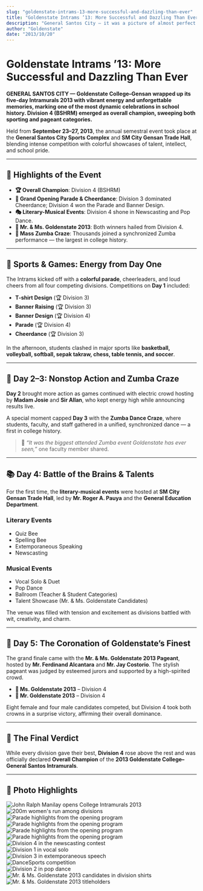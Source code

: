 ```yaml
---
slug: "goldenstate-intrams-13-more-successful-and-dazzling-than-ever"
title: "Goldenstate Intrams ’13: More Successful and Dazzling Than Ever"
description: "General Santos City – it was a picture of almost perfect execution, ornamented with beauty, agility, humility, and magnanimity..."
author: "Goldenstate"
date: "2013/10/20"
---
```



# Goldenstate Intrams ’13: More Successful and Dazzling Than Ever

**GENERAL SANTOS CITY — Goldenstate College–Gensan wrapped up its five-day Intramurals 2013 with vibrant energy and unforgettable memories, marking one of the most dynamic celebrations in school history. Division 4 (BSHRM) emerged as overall champion, sweeping both sporting and pageant categories.**

Held from **September 23–27, 2013**, the annual semestral event took place at the **General Santos City Sports Complex** and **SM City Gensan Trade Hall**, blending intense competition with colorful showcases of talent, intellect, and school pride.

---

## 🏅 Highlights of the Event

- **🏆 Overall Champion**: Division 4 (BSHRM)
- **🎉 Grand Opening Parade & Cheerdance**: Division 3 dominated Cheerdance; Division 4 won the Parade and Banner Design.
- **🎭 Literary-Musical Events**: Division 4 shone in Newscasting and Pop Dance.
- **👑 Mr. & Ms. Goldenstate 2013**: Both winners hailed from Division 4.
- **💃 Mass Zumba Craze**: Thousands joined a synchronized Zumba performance — the largest in college history.

---

## 🎽 Sports & Games: Energy from Day One

The Intrams kicked off with a **colorful parade**, cheerleaders, and loud cheers from all four competing divisions. Competitions on **Day 1** included:

- **T-shirt Design** (🏆 Division 3)  
- **Banner Raising** (🏆 Division 3)  
- **Banner Design** (🏆 Division 4)  
- **Parade** (🏆 Division 4)  
- **Cheerdance** (🏆 Division 3)

In the afternoon, students clashed in major sports like **basketball, volleyball, softball, sepak takraw, chess, table tennis, and soccer**.

---

## 🎤 Day 2–3: Nonstop Action and Zumba Craze

**Day 2** brought more action as games continued with electric crowd hosting by **Madam Josie** and **Sir Allan**, who kept energy high while announcing results live.

A special moment capped **Day 3** with the **Zumba Dance Craze**, where students, faculty, and staff gathered in a unified, synchronized dance — a first in college history.

> 🧍 *“It was the biggest attended Zumba event Goldenstate has ever seen,”* one faculty member shared.

---

## 📚 Day 4: Battle of the Brains & Talents

For the first time, the **literary-musical events** were hosted at **SM City Gensan Trade Hall**, led by **Mr. Roger A. Pauya** and the **General Education Department**.

### Literary Events
- Quiz Bee  
- Spelling Bee  
- Extemporaneous Speaking  
- Newscasting

### Musical Events
- Vocal Solo & Duet  
- Pop Dance  
- Ballroom (Teacher & Student Categories)  
- Talent Showcase (Mr. & Ms. Goldenstate Candidates)

The venue was filled with tension and excitement as divisions battled with wit, creativity, and charm.

---

## 👑 Day 5: The Coronation of Goldenstate’s Finest

The grand finale came with the **Mr. & Ms. Goldenstate 2013 Pageant**, hosted by **Mr. Ferdinand Alcantara** and **Mr. Jay Costorio**. The stylish pageant was judged by esteemed jurors and supported by a high-spirited crowd.

- **👸 Ms. Goldenstate 2013** – Division 4  
- **🤴 Mr. Goldenstate 2013** – Division 4

Eight female and four male candidates competed, but Division 4 took both crowns in a surprise victory, affirming their overall dominance.

---

## 🏁 The Final Verdict

While every division gave their best, **Division 4** rose above the rest and was officially declared **Overall Champion** of the **2013 Goldenstate College–General Santos Intramurals**.

---

## 📸 Photo Highlights

![John Ralph Manilay opens College Intramurals 2013](https://www.goldenstate.edu.ph/wp-content/uploads/2020/03/10-20-2013-golden-instrams-2013-02.jpg)  
![200m women's run among divisions](https://www.goldenstate.edu.ph/wp-content/uploads/2020/03/10-20-2013-golden-instrams-2013-03.jpg)  
![Parade highlights from the opening program](https://www.goldenstate.edu.ph/wp-content/uploads/2020/03/10-20-2013-golden-instrams-2013-03.jpg)  
![Parade highlights from the opening program](https://www.goldenstate.edu.ph/wp-content/uploads/2020/03/10-20-2013-golden-instrams-2013-05.jpg)  
![Parade highlights from the opening program](https://www.goldenstate.edu.ph/wp-content/uploads/2020/03/10-20-2013-golden-instrams-2013-06.jpg)  
![Parade highlights from the opening program](https://www.goldenstate.edu.ph/wp-content/uploads/2020/03/10-20-2013-golden-instrams-2013-07.jpg)  
![Division 4 in the newscasting contest](https://www.goldenstate.edu.ph/wp-content/uploads/2020/03/10-20-2013-golden-instrams-2013-09.jpg)  
![Division 1 in vocal solo](https://www.goldenstate.edu.ph/wp-content/uploads/2020/03/10-20-2013-golden-instrams-2013-10.jpg)  
![Division 3 in extemporaneous speech](https://www.goldenstate.edu.ph/wp-content/uploads/2020/03/goldenstate-instram2014-01.jpg)  
![DanceSports competition](https://www.goldenstate.edu.ph/wp-content/uploads/2020/03/goldenstate-instram2014-02.jpg)  
![Division 2 in pop dance](https://www.goldenstate.edu.ph/wp-content/uploads/2020/03/10-20-2013-golden-instrams-2013-11.jpg)  
![Mr. & Ms. Goldenstate 2013 candidates in division shirts](https://www.goldenstate.edu.ph/wp-content/uploads/2020/03/10-20-2013-golden-instrams-2013-12.jpg)  
![Mr. & Ms. Goldenstate 2013 titleholders](https://www.goldenstate.edu.ph/wp-content/uploads/2020/03/10-20-2013-golden-instrams-2013-13.jpg)
